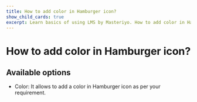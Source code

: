 ---
title: How to add color in Hamburger icon?
show_child_cards: true
excerpt: Learn basics of using LMS by Masteriyo. How to add color in Hamburger icon.
---

#  How to add color in Hamburger icon?

## Available options

- Color: It allows to add a color in Hamburger icon as per your requirement.
